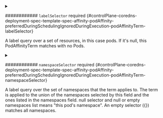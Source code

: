 


<details className="config-field" data-expandable="true">
<summary>

############ `labelSelector` <span className="config-field-required" data-required="false">required</span> <span className="config-field-type"></span> <span className="config-field-default"></span> <span className="config-field-enum"></span> {#controlPlane-coredns-deployment-spec-template-spec-affinity-podAffinity-preferredDuringSchedulingIgnoredDuringExecution-podAffinityTerm-labelSelector}

A label query over a set of resources, in this case pods.
If it's null, this PodAffinityTerm matches with no Pods.

</summary>

<PartialLabelselectorreference />


</details>


<PartialNamespaces />


<PartialTopologykey />



<details className="config-field" data-expandable="true">
<summary>

############ `namespaceSelector` <span className="config-field-required" data-required="false">required</span> <span className="config-field-type"></span> <span className="config-field-default"></span> <span className="config-field-enum"></span> {#controlPlane-coredns-deployment-spec-template-spec-affinity-podAffinity-preferredDuringSchedulingIgnoredDuringExecution-podAffinityTerm-namespaceSelector}

A label query over the set of namespaces that the term applies to.
The term is applied to the union of the namespaces selected by this field
and the ones listed in the namespaces field.
null selector and null or empty namespaces list means "this pod's namespace".
An empty selector ({}) matches all namespaces.

</summary>

<PartialNamespaceselectorreference />


</details>


<PartialMatchlabelkeys />


<PartialMismatchlabelkeys />
